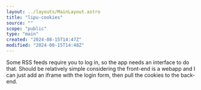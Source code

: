 ```yaml
---
layout: ../layouts/MainLayout.astro
title: "lipu-cookies"
source: ""
scope: "public"
type: "main"
created: "2024-08-15T14:47Z"
modified: "2024-08-15T14:48Z"
---
```


Some RSS feeds require you to log in, so the app needs an interface to do that. Should be relatively simple considering the front-end is a webapp and I can just add an iframe with the login form, then pull the cookies to the back-end.